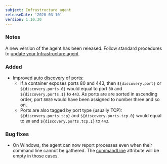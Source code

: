 ```yaml
---
subject: Infrastructure agent
releaseDate: '2020-03-10'
version: 1.10.30
---
```


### Notes

A new version of the agent has been released. Follow standard procedures to [update your Infrastructure agent](/docs/infrastructure/new-relic-infrastructure/installation/update-infrastructure-agent).

### Added

* Improved [auto discovery](/docs/integrations/host-integrations/installation/container-auto-discovery) of ports:
  * If a container exposes ports 80 and 443, then `${discovery.port}` or `${discovery.ports.0}` would equal to port `80` and `${discovery.ports.1}` to `443`. As ports are are sorted in ascending order, port `8080` would have been assigned to number three and so on.
  * Ports are also tagged by port type (usually TCP): `${discovery.ports.tcp}` and `${discovery.ports.tcp.0}` would equal to `80` and `${discovery.ports.tcp.1}` to `443`.

### Bug fixes

* On Windows, the agent can now report processes even when their command line cannot be gathered. The [commandLine](/attribute-dictionary/processsample/commandline) attribute will be empty in those cases.
